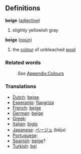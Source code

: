 ==Definitions==
;'''beige''' ([[adjective]])
#slightly yellowish gray
;'''beige''' ([[noun]])
#the [[color|colour]] of unbleached [[wool]]
===Related words===
:''See'' [[Wiktionary_Appendix:Colours|Appendix:Colours]]

===Translations===

* [[Dutch]]: [[beige]]
* [[Esperanto]]: [[flavgriza]]
* [[French]]: [[beige]]
* [[German]]: [[beige]]
* [[Greek]]: [[]]
* [[Italian]]: [[bigio]]
* [[Japanese]]: [[ベージュ]] (bēju)
* [[Portuguese]]: [[]]
* [[Spanish]]: [[beige]]?
* [[Turkish]]: [[bej]]